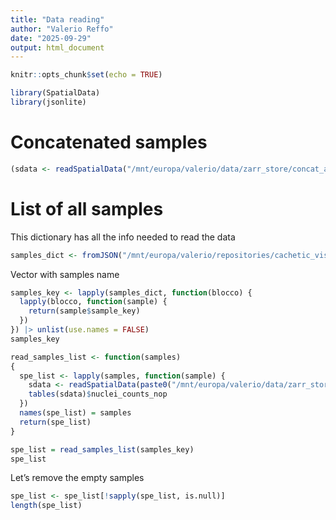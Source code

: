 ```yaml
---
title: "Data reading"
author: "Valerio Reffo"
date: "2025-09-29"
output: html_document
---
```


```r
knitr::opts_chunk$set(echo = TRUE)
```

```r
library(SpatialData)
library(jsonlite)
```

# Concatenated samples

```r
(sdata <- readSpatialData("/mnt/europa/valerio/data/zarr_store/concat_all_samples_almost.zarr", anndataR=TRUE))
```

# List of all samples

This dictionary has all the info needed to read the data
```r
samples_dict <- fromJSON("/mnt/europa/valerio/repositories/cachetic_visiumHD/json/blocco_sample_bbox_dict.json")
```

Vector with samples name
```r
samples_key <- lapply(samples_dict, function(blocco) {
  lapply(blocco, function(sample) {
    return(sample$sample_key)
  })
}) |> unlist(use.names = FALSE)
samples_key
```

```r
read_samples_list <- function(samples)
{
  spe_list <- lapply(samples, function(sample) {
    sdata <- readSpatialData(paste0("/mnt/europa/valerio/data/zarr_store/samples/", sample, ".zarr"), anndataR=TRUE)
    tables(sdata)$nuclei_counts_nop
  })
  names(spe_list) = samples
  return(spe_list)
}
```


```r
spe_list = read_samples_list(samples_key)
spe_list
```

Let's remove the empty samples 

```r
spe_list <- spe_list[!sapply(spe_list, is.null)]
length(spe_list)
```



